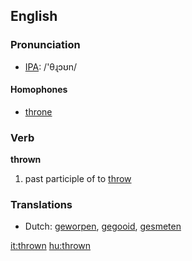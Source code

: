 ==English==

=== Pronunciation ===
*[[w:IPA|IPA]]: /'θɻɔʊn/

====Homophones====
*[[throne]]

=== Verb ===
'''thrown'''

# past participle of to [[throw]]

=== Translations ===
*Dutch: [[geworpen]], [[gegooid]], [[gesmeten]]

[[it:thrown]]
[[hu:thrown]]